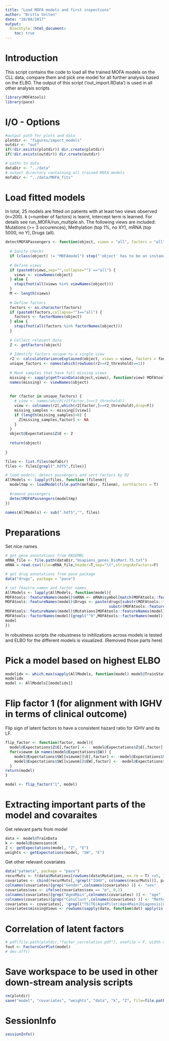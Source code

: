 ```yaml
---
title: "Load MOFA models and first inspections"
author: "Britta Velten"
date: "10/08/2017"
output:
  BiocStyle::html_document:
    toc: true
---
```


# Introduction
This script contains the code to load all the trained MOFA models on the CLL data, compare them and pick one model for all further analysis based on the ELBO. The output of this script ('out_import.RData') is used in all other analysis scripts

```r
library(MOFAtools)
library(pace)
```

# I/O - Options
```r
#output path for plots and data
plotdir <- "figures/import_models"
outdir <- "out"
if(!dir.exists(plotdir)) dir.create(plotdir)
if(!dir.exists(outdir)) dir.create(outdir)

# paths to data
dataDir <- "../data"
# output directory containing all trained MOFA models
mofaDir <- "../data/MOFA_fits"
```

# Load fitted models
In total, 25 models are fitted on patients with at least two views observed (n=200). k (=number of factors) is learnt, intercept term is learned. For details see run_MOFA/run_multiple.sh.
The following views are included: Mutations (>= 3 occurences), Methylation (top 1%, no XY), mRNA (top 5000, no Y), Drugs (all).
```r
detectMOFAPassengers <- function(object, views = "all", factors = "all", r2_threshold = 0.03) {
  
  # Sanity checks
  if (class(object) != "MOFAmodel") stop("'object' has to be an instance of MOFAmodel")
  
  # Define views
  if (paste0(views,sep="",collapse="") =="all") { 
    views <- viewNames(object) 
  } else {
    stopifnot(all(views %in% viewNames(object)))  
  }
  M <- length(views)
  
  # Define factors
  factors <- as.character(factors)
  if (paste0(factors,collapse="")=="all") { 
    factors <- factorNames(object) 
  } else {
    stopifnot(all(factors %in% factorNames(object)))  
  }
  
  # Collect relevant data
  Z <- getFactors(object)
  
  # Identify factors unique to a single view
  r2 <- calculateVarianceExplained(object, views = views, factors = factors, plotit = F, totalVar = F)$R2PerFactor
  unique_factors <- names(which(rowSums(r2>=r2_threshold)==1))
  
  # Mask samples that have full missing views
  missing <- sapply(getTrainData(object,views), function(view) MOFAtools::sampleNames(object)[apply(view, 2, function(x) all(is.na(x)))] )
  names(missing) <- viewNames(object)
  
  
  for (factor in unique_factors) {
    # view <- names(which(r2[factor,]>=r2_threshold))
    view <- colnames(r2[,which(r2[factor,]>=r2_threshold),drop=F])
    missing_samples <- missing[[view]]
    if (length(missing_samples)>0) {
      Z[missing_samples,factor] <- NA
    }
  }
  object@Expectations$Z$E <- Z
  
  return(object)
  
}
```

```r
files <- list.files(mofaDir)
files <- files[grepl(".hdf5",files)]

# load models, detect passengers and sort factors by R2
AllModels <- lapply(files, function (filenm){
  modeltmp <- loadModel(file.path(mofaDir, filenm), sortFactors = T)
  
  #remove passengers
  detectMOFAPassengers(modeltmp)
})

names(AllModels) <- sub(".hdf5","", files)
```

# Preparations
Set nice names
```r
# get gene annotations from ENSEMBL
mRNA_file <- file.path(dataDir,"Hsapiens_genes_BioMart.75.txt")
mRNA = read.csv(file=mRNA_file,header=T,sep="\t",stringsAsFactors=F)

# get drug annotations from pace package
data("drugs", package = "pace")

# set feautre names and factor names
AllModels <- lapply(AllModels, function(model){
MOFAtools::featureNames(model)$mRNA <- mRNA$symbol[match(MOFAtools::featureNames(model)$mRNA, mRNA$ens_id)]
MOFAtools::featureNames(model)$Drugs <- paste(drugs[substr(MOFAtools::featureNames(model)$Drugs,1,5),"name"],
                                              substr(MOFAtools::featureNames(model)$Drugs,6,8), sep="")
MOFAtools::featureNames(model)$Mutations[MOFAtools::featureNames(model)$Mutations=="del13q14_any"] <- "del13q14"
MOFAtools::factorNames(model)[grepl("^0",MOFAtools::factorNames(model))] <- "intercept"
model
})
```

In robustness scripts the robustness to initilizations across models is tested and ELBO for the different models is visualized. (Removed those parts here)

# Pick a model based on highest ELBO
```r
modelidx <- which.max(sapply(AllModels, function(model) model@TrainStats$elbo[length(model@TrainStats$elbo)]))
modelidx
model <- AllModels[[modelidx]]
```

# Flip factor 1 (for alignment with IGHV in terms of clinical outcome)
Flip sign of latent factors to have a consistent hazard ratio for IGHV and its LF.
```r
flip_factor <- function(factor, model){
  model@Expectations$Z$E[,factor] <- - model@Expectations$Z$E[,factor]
  for(viewnm in names(model@Expectations$SW)) {
    model@Expectations$SW[[viewnm]]$E[,factor] <- -model@Expectations$SW[[viewnm]]$E[,factor]
    model@Expectations$SW[[viewnm]]$EW[,factor] <- -model@Expectations$SW[[viewnm]]$EW[,factor]
  }
return(model)
}

model <- flip_factor("1", model)
```

# Extracting important parts of the model and covaraites
Get relevant parts from model
```r
data <- model@TrainData
k <- model@Dimensions$K
Z <- getExpectations(model, "Z", "E")
weights <- getExpectations(model, "SW", "E")
```

Get other relevant covariates
```r
data("patmeta", package = "pace")
recurMuts <- t(data$Mutations[rowSums(data$Mutations, na.rm = T) >=5, ])
covariates <- cbind(recurMuts[,!grepl("IGHV", colnames(recurMuts))], patmeta[rownames(Z),])
colnames(covariates)[grep("Gender",colnames(covariates) )] <- "sex"
covariates$sex <- ifelse(covariates$sex == "m", 0,1)
colnames(covariates)[grep("Age4Main",colnames(covariates) )] <- "age"
colnames(covariates)[grep("ConsClust",colnames(covariates) )] <- "MethylationCluster"
covariates <- covariates[, !grepl("T5|T6|Age4Pilot|Age4Main|Diagnosis|died|treated|treatedAfter", colnames(covariates) )]
covariates$missingViews <- rowSums(sapply(data, function(dat) apply(is.na(dat), 2, all)))
```

# Correlation of latent factors
```r
# pdf(file.path(plotdir,"factor_correlation.pdf"), onefile = F, width = 8, height = 7)
fout <- FactorsCorPlot(model)
# dev.off()
```

# Save workspace to be used in other down-stream analysis scripts
```r
rm(plotdir)
save("model", "covariates", "weights", "data", "k", "Z", file=file.path(outdir,"out_import.RData"))
```

# SessionInfo
```r
sessionInfo()
```


